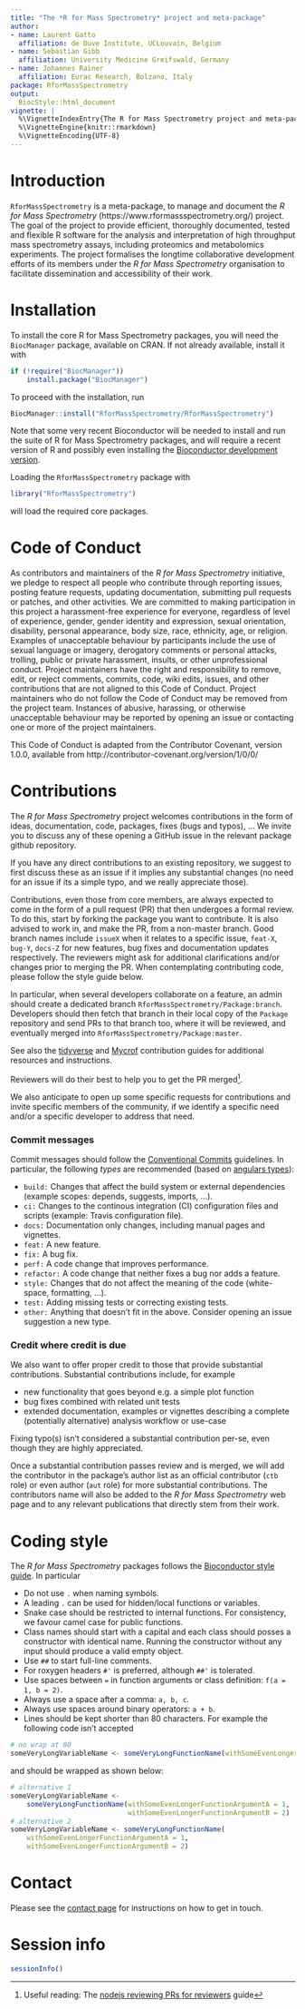 ```yaml
---
title: "The *R for Mass Spectrometry* project and meta-package"
author:
- name: Laurent Gatto
  affiliation: de Duve Institute, UCLouvain, Belgium
- name: Sebastian Gibb
  affiliation: University Medicine Greifswald, Germany
- name: Johannes Rainer
  affiliation: Eurac Research, Bolzano, Italy
package: RforMassSpectrometry
output:
  BiocStyle::html_document
vignette: |
  %\VignetteIndexEntry{The R for Mass Spectrometry project and meta-package}
  %\VignetteEngine{knitr::rmarkdown}
  %\VignetteEncoding{UTF-8}
---
```


# Introduction

`RforMassSpectrometry` is a meta-package, to manage and document the
*R for Mass Spectrometry* (https://www.rformassspectrometry.org/)
project. The goal of the project to provide efficient, thoroughly
documented, tested and flexible R software for the analysis and
interpretation of high throughput mass spectrometry assays, including
proteomics and metabolomics experiments. The project formalises the
longtime collaborative development efforts of its members under the
*R for Mass Spectrometry* organisation to facilitate dissemination and
accessibility of their work.

# Installation

To install the core R for Mass Spectrometry packages, you will need
the `BiocManager` package, available on CRAN. If not already
available, install it with

```r
if (!require("BiocManager"))
    install.package("BiocManager")
```

To proceed with the installation, run

```r
BiocManager::install("RforMassSpectrometry/RforMassSpectrometry")
```

Note that some very recent Bioconductor will be needed to install and
run the suite of R for Mass Spectrometry packages, and will require a
recent version of R and possibly even installing the [Bioconductor
development
version](http://bioconductor.org/developers/how-to/useDevel/).


Loading the `RforMassSpectrometry` package with

```r
library("RforMassSpectrometry")
```

will load the required core packages.


# Code of Conduct

As contributors and maintainers of the *R for Mass Spectrometry*
initiative, we pledge to respect all people who contribute through
reporting issues, posting feature requests, updating documentation,
submitting pull requests or patches, and other activities. We are
committed to making participation in this project a harassment-free
experience for everyone, regardless of level of experience, gender,
gender identity and expression, sexual orientation, disability,
personal appearance, body size, race, ethnicity, age, or
religion. Examples of unacceptable behaviour by participants include
the use of sexual language or imagery, derogatory comments or personal
attacks, trolling, public or private harassment, insults, or other
unprofessional conduct. Project maintainers have the right and
responsibility to remove, edit, or reject comments, commits, code,
wiki edits, issues, and other contributions that are not aligned to
this Code of Conduct. Project maintainers who do not follow the Code
of Conduct may be removed from the project team. Instances of abusive,
harassing, or otherwise unacceptable behaviour may be reported by
opening an issue or contacting one or more of the project maintainers.

This Code of Conduct is adapted from the Contributor Covenant, version
1.0.0, available from http://contributor-covenant.org/version/1/0/0/

# Contributions

The *R for Mass Spectrometry* project welcomes contributions in the
form of ideas, documentation, code, packages, fixes (bugs and typos),
... We invite you to discuss any of these opening a GitHub issue in
the relevant package github repository.

If you have any direct contributions to an existing repository, we
suggest to first discuss these as an issue if it implies any
substantial changes (no need for an issue if its a simple typo, and we
really appreciate those). 

Contributions, even those from core members, are always expected to
come in the form of a pull request (PR) that then undergoes a formal
review. To do this, start by forking the package you want to
contribute. It is also advised to work in, and make the PR, from a
non-master branch. Good branch names include `issueX` when it relates
to a specific issue, `feat-X`, `bug-Y`, `docs-Z` for new features, bug
fixes and documentation updates respectively. The reviewers might ask
for additional clarifications and/or changes prior to merging the
PR. When contemplating contributing code, please follow the style
guide below.

In particular, when several developers collaborate on a feature, an
admin should create a dedicated branch
`RforMassSpectrometry/Package:branch`. Developers should then fetch
that branch in their local copy of the `Package` repository and send
PRs to that branch too, where it will be reviewed, and eventually
merged into `RforMassSpectrometry/Package:master`.


See also the
[tidyverse](https://github.com/tidyverse/.github/blob/master/CONTRIBUTING.md)
and
[Mycrof](https://github.com/MycroftAI/mycroft-core/blob/dev/.github/CONTRIBUTING.md)
contribution guides for additional resources and instructions.

Reviewers will do their best to help you to get the PR
merged^[Useful reading: The [nodejs reviewing PRs for
reviewers](https://github.com/nodejs/node/blob/main/doc/contributing/pull-requests.md#reviewing-pull-requests)
guide].


We also anticipate to open up some specific requests for contributions
and invite specific members of the community, if we identify a specific
need and/or a specific developer to address that need.

### Commit messages {.unnumbered}

Commit messages should follow the [Conventional
Commits](https://www.conventionalcommits.org/en/v1.0.0-beta.4/#summary)
guidelines. In particular, the following *types* are recommended
(based on [angulars
types](https://github.com/angular/angular/blob/22b96b9/CONTRIBUTING.md#-commit-message-guidelines)):

- `build:` Changes that affect the build system or external
  dependencies (example scopes: depends, suggests, imports, ...).
- `ci:` Changes to the continous integration (CI) configuration files
  and scripts (example: Travis configuration file).
- `docs:` Documentation only changes, including manual pages and vignettes.
- `feat:` A new feature.
- `fix:` A bug fix.
- `perf:` A code change that improves performance.
- `refactor:` A code change that neither fixes a bug nor adds a
  feature.
- `style:` Changes that do not affect the meaning of the code
  (white-space, formatting, ...).
- `test:` Adding missing tests or correcting existing tests.
- `other:` Anything that doesn't fit in the above. Consider opening an
  issue suggestion a new type.


### Credit where credit is due  {.unnumbered}

We also want to offer proper credit to those that provide substantial
contributions. Substantial contributions include, for example

- new functionality that goes beyond e.g. a simple plot function
- bug fixes combined with related unit tests
- extended documentation, examples or vignettes describing a complete
  (potentially alternative) analysis workflow or use-case

Fixing typo(s) isn't considered a substantial contribution per-se,
even though they are highly appreciated.

Once a substantial contribution passes review and is merged, we will
add the contributor in the package's author list as an official
contributor (`ctb` role) or even author (`aut` role) for more
substantial contributions. The contributors name will also be added to
the *R for Mass Spectrometry* web page and to any relevant publications that
directly stem from their work.


# Coding style

The *R for Mass Spectrometry* packages follows the [Bioconductor style
guide](https://bioconductor.org/developers/how-to/coding-style/). In
particular

- Do not use `.` when naming symbols.
- A leading `.` can be used for hidden/local functions or variables.
- Snake case should be restricted to internal functions. For
  consistency, we favour camel case for public functions.
- Class names should start with a capital and each class should posses
  a constructor with identical name. Running the constructor without
  any input should produce a valid empty object.
- Use `##` to start full-line comments.
- For roxygen headers `#'` is preferred, although `##'` is tolerated.
- Use spaces between `=` in function arguments or class definition:
  `f(a = 1, b = 2)`.
- Always use a space after a comma: `a, b, c`.
- Always use spaces around binary operators: `a + b`.
- Lines should be kept shorter than 80 characters. For example the
  following code isn't accepted

```r
# no wrap at 80
someVeryLongVariableName <- someVeryLongFunctionName(withSomeEvenLongerFunctionArgumentA = 1, withSomeEvenLongerFunctionArgumentB = 2)
```

and should be wrapped as shown below:

```r
# alternative 1
someVeryLongVariableName <-
    someVeryLongFunctionName(withSomeEvenLongerFunctionArgumentA = 1,
                             withSomeEvenLongerFunctionArgumentB = 2)
# alternative 2
someVeryLongVariableName <- someVeryLongFunctionName(
    withSomeEvenLongerFunctionArgumentA = 1,
    withSomeEvenLongerFunctionArgumentB = 2)
```


# Contact

Please see the [contact
page](https://www.rformassspectrometry.org/contact/) for instructions
on how to get in touch.

# Session info {.unnumbered}

```r
sessionInfo()
```
